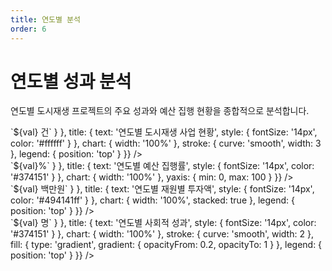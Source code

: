 ```yaml
---
title: 연도별 분석
order: 6
---
```



<style>{`
    .chart-card-year {
        position: relative;
        padding: 24px;
        border-radius: 16px;
        background: paint(squircle);
        --squircle-radius: 16px;
    }
    .chart-card-year-1 {
        --squircle-fill: #f1765b;
        color: #ffffff;
    }
    .chart-card-year-2 {
        --squircle-fill: #fafafa;
    }
    .chart-card-year-3 {
        --squircle-fill: #fafafa;
        color: #101423;
    }
    .chart-card-year-4 {
        --squircle-fill: #fafafa;
    }
`}</style>

# 연도별 성과 분석

연도별 도시재생 프로젝트의 주요 성과와 예산 집행 현황을 종합적으로 분석합니다.

<div class="grid grid-cols-1 lg:grid-cols-2 gap-8 w-full">
    <div class="chart-card-year chart-card-year-1">
        <ChartApex
            type="line"
            height={600}
            width="100%"
            series={[
                { name: '신규 사업', data: [145, 165, 189, 205, 225, 248] },
                { name: '완료 사업', data: [98, 112, 134, 156, 178, 201] }
            ]}
            options={{
                xaxis: { categories: ['2019','2020','2021','2022','2023','2024'] },
                dataLabels: { enabled: false },
                colors: ['#164d57ff', '#fde0cbff'],
                tooltip: { y: { formatter: (val) => `${val} 건` } },
                title: { text: '연도별 도시재생 사업 현황', style: { fontSize: '14px', color: '#ffffff' } },
                chart: { width: '100%' },
                stroke: { curve: 'smooth', width: 3 },
                legend: { position: 'top' }
            }}
        />
    </div>
    <div class="chart-card-year chart-card-year-2">
        <ChartApex
            type="bar"
            height={600}
            width="100%"
            series={[{ name: '예산 집행률', data: [82, 78, 85, 91, 87, 93] }]}
            options={{
                xaxis: { categories: ['2019','2020','2021','2022','2023','2024'] },
                dataLabels: { enabled: true },
                colors: ['#F59E0B'],
                tooltip: { y: { formatter: (val) => `${val}%` } },
                title: { text: '연도별 예산 집행률', style: { fontSize: '14px', color: '#374151' } },
                chart: { width: '100%' },
                yaxis: { min: 0, max: 100 }
            }}
        />
    </div>
    <div class="chart-card-year chart-card-year-3">
        <ChartApex
            type="bar"
            height={600}
            width="100%"
            series={[
                { name: '국비', data: [12500, 13800, 15200, 16700, 18100, 19500] },
                { name: '시비', data: [8500, 9200, 10100, 11200, 12000, 12800] },
                { name: '민간', data: [3200, 3800, 4500, 5100, 5700, 6300] }
            ]}
            options={{
                xaxis: { categories: ['2019','2020','2021','2022','2023','2024'] },
                dataLabels: { enabled: false },
                colors: ['#8B5CF6', '#06B6D4', '#F97316'],
                tooltip: { y: { formatter: (val) => `${val} 백만원` } },
                title: { text: '연도별 재원별 투자액', style: { fontSize: '14px', color: '#494141ff' } },
                chart: { width: '100%', stacked: true },
                legend: { position: 'top' }
            }}
        />
    </div>
    <div class="chart-card-year chart-card-year-4">
        <ChartApex
            type="area"
            height={600}
            width="100%"
            series={[
                { name: '일자리 창출', data: [580, 620, 750, 890, 1020, 1180] },
                { name: '주민 참여', data: [1250, 1380, 1520, 1690, 1850, 2020] }
            ]}
            options={{
                xaxis: { categories: ['2019','2020','2021','2022','2023','2024'] },
                dataLabels: { enabled: false },
                colors: ['#8B5CF6', '#06B6D4'],
                tooltip: { y: { formatter: (val) => `${val} 명` } },
                title: { text: '연도별 사회적 성과', style: { fontSize: '14px', color: '#374151' } },
                chart: { width: '100%' },
                stroke: { curve: 'smooth', width: 2 },
                fill: { type: 'gradient', gradient: { opacityFrom: 0.2, opacityTo: 1 } },
                legend: { position: 'top' }
            }}
        />
    </div>
</div>
